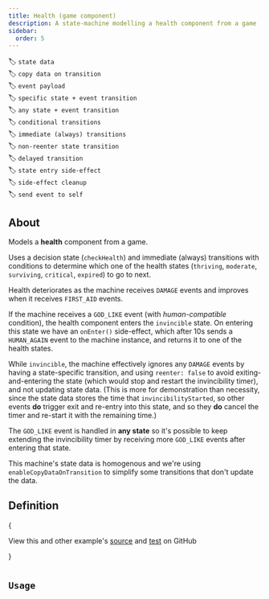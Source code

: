 ```yaml
---
title: Health (game component)
description: A state-machine modelling a health component from a game
sidebar:
  order: 5
---
```


🏷️ `state data`\
🏷️ `copy data on transition`\
🏷️ `event payload`\
🏷️ `specific state + event transition`\
🏷️ `any state + event transition`\
🏷️ `conditional transitions`\
🏷️ `immediate (always) transitions`\
🏷️ `non-reenter state transition`\
🏷️ `delayed transition`\
🏷️ `state entry side-effect`\
🏷️ `side-effect cleanup`\
🏷️ `send event to self`

## About

Models a **health** component from a game.

Uses a decision state (`checkHealth`) and immediate (always) transitions with conditions to determine which one of the health states (`thriving`, `moderate`, `surviving`, `critical`, `expired`) to go to next.

Health deteriorates as the machine receives `DAMAGE` events and improves when it receives `FIRST_AID` events.

If the machine receives a `GOD_LIKE` event (with _human-compatible_ condition), the health component enters the `invincible` state. On entering this state we have an `onEnter()` side-effect, which after 10s sends a `HUMAN_AGAIN` event to the machine instance, and returns it to one of the health states.

While `invincible`, the machine effectively ignores any `DAMAGE` events by having a state-specific transition, and using `reenter: false` to avoid exiting-and-entering the state (which would stop and restart the invincibility timer), and not updating state data. (This is more for demonstration than necessity, since the state data stores the time that `invincibilityStarted`, so other events **do** trigger exit and re-entry into this state, and so they **do** cancel the timer and re-start it with the remaining time.)

The `GOD_LIKE` event is handled in **any state** so it's possible to keep extending the invincibility timer by receiving more `GOD_LIKE` events after entering that state.

This machine's state data is homogenous and we're using `enableCopyDataOnTransition` to simplify some transitions that don't update the data.


## Definition

{<Aside type="tip">
View this and other example's <a href="https://github.com/maurice/yay-machine/blob/main/packages/example-machines/src/health/healthMachine.ts" target="_blank">source</a> and <a href="https://github.com/maurice/yay-machine/blob/main/packages/example-machines/src/health/__tests__/healthMachine.test.ts" target="_blank">test</a> on GitHub

</Aside>}


<Code code={healthMachine} lang="typescript" title="healthMachine.ts" />

## Usage

<Code code={healthMachineUsage} lang="typescript" />
